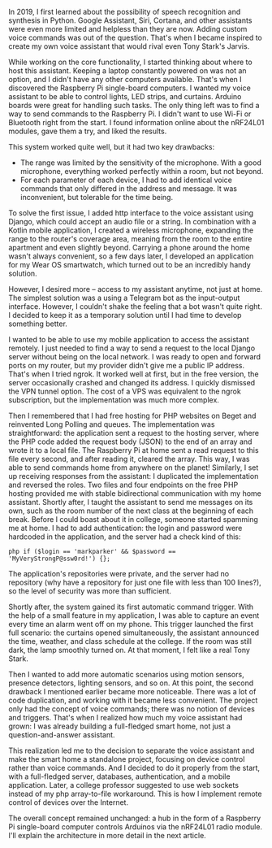 In 2019, I first learned about the possibility of speech recognition and synthesis in Python. Google Assistant, Siri, Cortana, and other assistants were even more limited and helpless than they are now. Adding custom voice commands was out of the question. That's when I became inspired to create my own voice assistant that would rival even Tony Stark's Jarvis.

While working on the core functionality, I started thinking about where to host this assistant. Keeping a laptop constantly powered on was not an option, and I didn't have any other computers available. That's when I discovered the Raspberry Pi single-board computers. I wanted my voice assistant to be able to control lights, LED strips, and curtains. Arduino boards were great for handling such tasks. The only thing left was to find a way to send commands to the Raspberry Pi. I didn't want to use Wi-Fi or Bluetooth right from the start. I found information online about the nRF24L01 modules, gave them a try, and liked the results.

This system worked quite well, but it had two key drawbacks:

-  The range was limited by the sensitivity of the microphone. With a good microphone, everything worked perfectly within a room, but not beyond.
-  For each parameter of each device, I had to add identical voice commands that only differed in the address and message. It was inconvenient, but tolerable for the time being.

To solve the first issue, I added http interface to the voice assistant using Django, which could accept an audio file or a string. In combination with a Kotlin mobile application, I created a wireless microphone, expanding the range to the router's coverage area, meaning from the room to the entire apartment and even slightly beyond. Carrying a phone around the home wasn't always convenient, so a few days later, I developed an application for my Wear OS smartwatch, which turned out to be an incredibly handy solution.

However, I desired more – access to my assistant anytime, not just at home. The simplest solution was a using a Telegram bot as the input-output interface. However, I couldn't shake the feeling that a bot wasn't quite right. I decided to keep it as a temporary solution until I had time to develop something better.

I wanted to be able to use my mobile application to access the assistant remotely. I just needed to find a way to send a request to the local Django server without being on the local network. I was ready to open and forward ports on my router, but my provider didn't give me a public IP address. That's when I tried ngrok. It worked well at first, but in the free version, the server occasionally crashed and changed its address. I quickly dismissed the VPN tunnel option. The cost of a VPS was equivalent to the ngrok subscription, but the implementation was much more complex.

Then I remembered that I had free hosting for PHP websites on Beget and reinvented Long Polling and queues. The implementation was straightforward: the application sent a request to the hosting server, where the PHP code added the request body (JSON) to the end of an array and wrote it to a local file. The Raspberry Pi at home sent a read request to this file every second, and after reading it, cleared the array. This way, I was able to send commands home from anywhere on the planet! Similarly, I set up receiving responses from the assistant: I duplicated the implementation and reversed the roles. Two files and four endpoints on the free PHP hosting provided me with stable bidirectional communication with my home assistant. Shortly after, I taught the assistant to send me messages on its own, such as the room number of the next class at the beginning of each break. Before I could boast about it in college, someone started spamming me at home. I had to add authentication: the login and password were hardcoded in the application, and the server had a check kind of this:

```php if ($login == 'markparker' && $password == 'MyVeryStrongP@ssw0rd!') {}; ```

The application's repositories were private, and the server had no repository (why have a repository for just one file with less than 100 lines?), so the level of security was more than sufficient.

Shortly after, the system gained its first automatic command trigger. With the help of a small feature in my application, I was able to capture an event every time an alarm went off on my phone. This trigger launched the first full scenario: the curtains opened simultaneously, the assistant announced the time, weather, and class schedule at the college. If the room was still dark, the lamp smoothly turned on. At that moment, I felt like a real Tony Stark.

Then I wanted to add more automatic scenarios using motion sensors, presence detectors, lighting sensors, and so on. At this point, the second drawback I mentioned earlier became more noticeable. There was a lot of code duplication, and working with it became less convenient. The project only had the concept of voice commands; there was no notion of devices and triggers. That's when I realized how much my voice assistant had grown: I was already building a full-fledged smart home, not just a question-and-answer assistant.

This realization led me to the decision to separate the voice assistant and make the smart home a standalone project, focusing on device control rather than voice commands. And I decided to do it properly from the start, with a full-fledged server, databases, authentication, and a mobile application. Later, a college professor suggested to use web sockets instead of my php array-to-file workaround. This is how I implement remote control of devices over the Internet.

The overall concept remained unchanged: a hub in the form of a Raspberry Pi single-board computer controls Arduinos via the nRF24L01 radio module. I'll explain the architecture in more detail in the next article.
